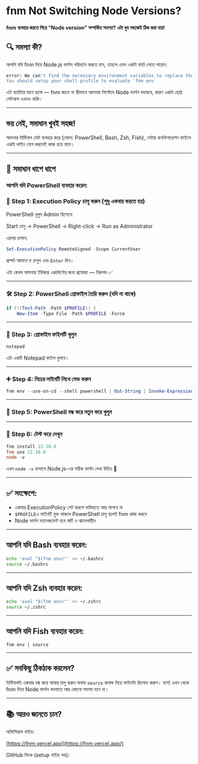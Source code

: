 # fnm Not Switching Node Versions?
####  fnm ব্যবহার করতে গিয়ে “Node version” সম্পর্কিত সমস্যা? এটা খুব সহজেই ঠিক করা যায়!
## 🔍 সমস্যা কী?

আপনি যদি fnm দিয়ে Node.js ভার্সন পরিবর্তন করতে চান, তাহলে এমন একটা বার্তা পেতে পারেন:

```bash
error: We can't find the necessary environment variables to replace the Node version.
You should setup your shell profile to evaluate `fnm env`
```

এই বার্তাটার মানে হলো — fnm জানে না কীভাবে আপনার সিস্টেমে Node ভার্সন বদলাবে, কারণ একটা ছোট্ট সেটআপ এখনও বাকি।

---

##  ভয় নেই, সমাধান খুবই সহজ!

আপনার টার্মিনাল যেটা ব্যবহার করে (যেমন: PowerShell, Bash, Zsh, Fish), সেটার কনফিগারেশন ফাইলে একটা লাইন যোগ করলেই কাজ হয়ে যাবে।

---

## 🔧 সমাধান ধাপে ধাপে

###  আপনি যদি **PowerShell** ব্যবহার করেন:

### 🔐 Step 1: Execution Policy চালু করুন (শুধু একবার করতে হয়)

PowerShell খুলুন Admin হিসেবে:

Start মেনু → PowerShell → Right-click → Run as Administrator

এরপর চালান:

```powershell
Set-ExecutionPolicy RemoteSigned -Scope CurrentUser
```

প্রম্পট আসলে `Y` চাপুন এবং `Enter` দিন।

এটা কেবল আপনার ইউজার একাউন্টের জন্য প্রযোজ্য — নিরাপদ ✅

---

### 🛠️ Step 2: PowerShell প্রোফাইল তৈরি করুন (যদি না থাকে)

```powershell
if (!(Test-Path -Path $PROFILE)) {
    New-Item -Type File -Path $PROFILE -Force
```

---

### 📝 Step 3: প্রোফাইল ফাইলটি খুলুন

```powershell
notepad 
```

এটা একটি Notepad ফাইল খুলবে।

---

### ➕ Step 4: নিচের লাইনটি লিখে সেভ করুন

```powershell
fnm env --use-on-cd --shell powershell | Out-String | Invoke-Expression
```

---

### 🔁 Step 5: PowerShell বন্ধ করে নতুন করে খুলুন

---

### 🧪 Step 6: টেস্ট করে দেখুন

```powershell
fnm install 22.10.0
fnm use 22.10.0
node -v
```

এখন `node -v` চালালে Node.js-এর সঠিক ভার্সন দেখা উচিত 🎉

---

## ✅ সংক্ষেপে:

- একবার ExecutionPolicy সেট করলে ভবিষ্যতে আর লাগবে না
- `$PROFILE`এ লাইনটি যুক্ত থাকলে PowerShell চালু হলেই fnm কাজ করবে
- Node ভার্সন ম্যানেজমেন্ট হবে স্মার্ট ও ঝামেলাহীন

---

##  আপনি যদি **Bash** ব্যবহার করেন:

```bash
echo 'eval "$(fnm env)"' >> ~/.bashrc
source ~/.bashrc
```

---

##  আপনি যদি **Zsh** ব্যবহার করেন:

```bash
echo 'eval "$(fnm env)"' >> ~/.zshrc
source ~/.zshrc
```

---

##  আপনি যদি **Fish** ব্যবহার করেন:

```
fnm env | source
```

---

## ✅ সবকিছু ঠিকঠাক করলেন?

টার্মিনালটা একবার বন্ধ করে আবার চালু করুন অথবা `source` কমান্ড দিয়ে ফাইলটা রিলোড করুন। ব্যস! এখন থেকে fnm দিয়ে Node ভার্সন বদলাতে আর কোনো সমস্যা হবে না।

---

## 📚 আরও জানতে চান?

অফিসিয়াল গাইড:

[https://fnm.vercel.app](https://fnm.vercel.app/)

GitHub লিংক (setup গাইড সহ):

[](https://img.shields.io/badge/GitHub-fnm--setup-blue?logo=github)
